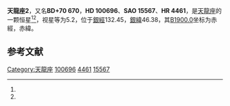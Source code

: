 {{Starbox begin
| name = 天龍座2
}}
{{Starbox observe
| epoch = [[J2000.0|J2000.0]]
| constell = [[天龍座|天龍座]]<ref name=SIMBAD>{{cite web
 | url=http://simbad.u-strasbg.fr/simbad/sim-id?Ident=HR+4461
 | title=Pulsating variable Star
 | publisher=Centre de Données astronomiques de Strasbourg
 | work=SIMBAD
 | accessdate=2012-07-13
 | archive-date=2019-09-17
 | archive-url=https://web.archive.org/web/20190917065038/http://simbad.u-strasbg.fr/simbad/sim-id?Ident=HR+4461
 | dead-url=no
 }}</ref><ref name=DATA>{{cite web
 | url=http://vizier.u-strasbg.fr/viz-bin/VizieR-5?-out.add=.&-source=5050&-corr=PK=HR&-out.max=9999&HR=4461
 | title=VizieR Detailed Page
 | accessdate=2012-07-13
 | archive-date=2016-03-05
 | archive-url=https://web.archive.org/web/20160305003715/http://vizier.u-strasbg.fr/viz-bin/VizieR-5?-out.add=.&-source=5050&-corr=PK=HR&-out.max=9999&HR=4461
 | dead-url=no
 }}</ref>
| 星官 = 
| ra = {{RA|11|36|2.8}}<ref name=SIMBAD /><ref name=DATA />
| dec = {{DEC|+69|19|22}}<ref name=SIMBAD /><ref name=DATA />
| appmag_v = 5.2<ref name=SIMBAD /><ref name=DATA />
}}
{{Starbox character
| class = K0III<ref name=SIMBAD /><ref name=DATA />
| b-v = 1.01<ref name=SIMBAD /><ref name=DATA />
| u-b = 0.68<ref name=SIMBAD /><ref name=DATA />
| r-i = 0.5<ref name=SIMBAD /><ref name=DATA />
| variable = 
}}
{{Starbox astrometry
| radial_v = 0.68
| prop_mo_ra = -2
| parallax = 0.025
| p_error = 
}}
{{Starbox catalog
| names =BD+70 670，[[SAO星表|SAO]] 15567，[[HD星表|HD]] 100696，[[HR星表|HR]] 4461}}
{{Starbox reference |Simbad=HR+4461}}
{{Starbox end}}

'''天龍座2'''，又名'''BD+70 670'''，'''HD 100696'''、'''SAO 15567'''、'''HR 4461'''，是[[天龍座|天龍座]]的一颗恒星<ref name=SIMBAD /><ref name=DATA />，视星等为5.2，位于[[銀道座標系|銀經]]132.45，[[銀道座標系|銀緯]]46.38，其[[B1900.0|B1900.0]]坐标为赤經{{RA|11|30|11.3}}，赤緯{{DEC|+69|46.38|46}}。

== 参考文献 ==
{{reflist}}

{{star-stub}}

{{天龍座恒星}}
[[Category:天龍座|Category:天龍座]]
[[Category:HD和HDE天體|100696]]
[[Category:HR天體|4461]]
[[Category:SAO天體|15567]]